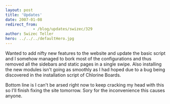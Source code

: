```yaml
---
layout: post
title: 'Updates'
date: 2007-01-08
redirect_from: 
            - /blog/updates/swizec/329
author: Swizec Teller
hero: ../../../defaultHero.jpg
---
```

Wanted to add nifty new features to the website and update the basic script and I somehow managed to bork most of the configurations and thus removed all the sidebars and static pages in a single swipe. Also installing the new modules isn't going as smoothly as I had hoped due to a bug being discovered in the installation script of Chlorine Boards.

Bottom line is I can't be arsed right now to keep cracking my head with this so I'll finish fixing the site tomorrow. Sory for the inconvenience this causes anyone.